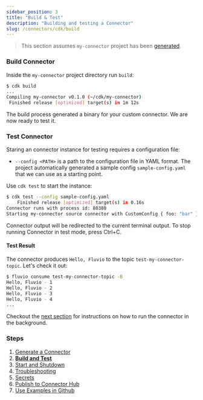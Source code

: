 ```yaml
---
sidebar_position: 3
title: "Build & Test"
description: "Building and testing a Connector"
slug: /connectors/cdk/build
---
```


> This section assumes `my-connector` project has been [generated](/docs/connectors/cdk/generate).

### Build Connector

Inside the `my-connector` project directory run `build`:


```bash copy="fl"
$ cdk build
...
Compiling my-connector v0.1.0 (~/cdk/my-connector)
 Finished release [optimized] target(s) in 1m 12s
```

The build process generated a binary for your custom connector. We are now ready to test it.

### Test Connector

Staring an connector instance for testing requires a configuration file:

* `--config <PATH>` is a path to the configuration file in YAML format. The project automatically generated a sample config `sample-config.yaml` that we can use as a starting point.

Use `cdk test` to start the instance:


```bash copy="fl"
$ cdk test --config sample-config.yaml
    Finished release [optimized] target(s) in 0.16s
Connector runs with process id: 80380
Starting my-connector source connector with CustomConfig { foo: "bar" }
```

Connector output will be redirected to the current terminal output. To stop running Connector in test mode, press Ctrl+C.

#### Test Result

The connector produces `Hello, Fluvio` to the topic `test-my-connector-topic`. Let's check it out:


```bash copy="fl"
$ fluvio consume test-my-connector-topic -B
Hello, Fluvio - 1
Hello, Fluvio - 2
Hello, Fluvio - 3
Hello, Fluvio - 4
...
```

Checkout the [next section] for instructions on how to run the connector in the background.

### Steps

1. [Generate a Connector](/docs/connectors/cdk/generate)
2. **[Build and Test](/docs/connectors/cdk/build)**
3. [Start and Shutdown](/docs/connectors/cdk/start-shutdown)
4. [Troubleshooting](/docs/connectors/cdk/troubleshooting)
5. [Secrets](/docs/connectors/cdk/secrets)
6. [Publish to Connector Hub](/docs/connectors/cdk/publish)
7. [Use Examples in Github](/docs/connectors/cdk/github-examples)

[next section]: /docs/connectors/cdk/start-shutdown
